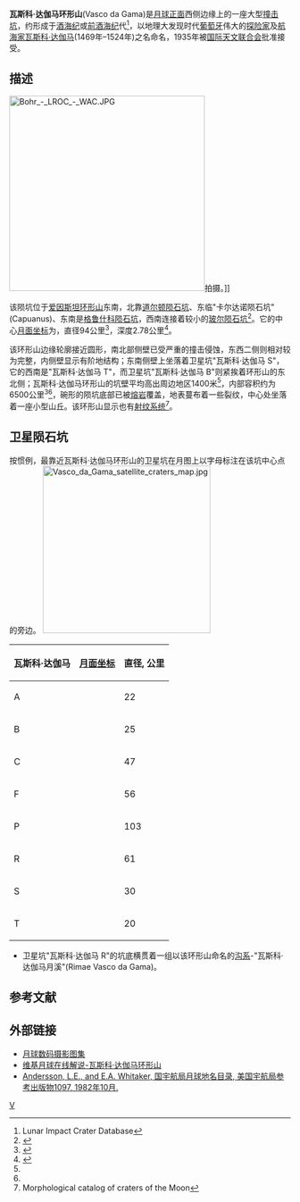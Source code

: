 {{lunar crater data|
 image=Vasco da Gama (LRO).png|260px|
 caption=[[月球勘测轨道飞行器|月球勘测轨道飞行器]]拍摄的图像|
 latitude=13.78|
 N_or_S=N|
 longitude=83.94|
 E_or_W=W|
 diameter=94公里|
 depth=2.78公里|
 colong=85|
 eponym=[[瓦斯科·达伽马|瓦斯科·达伽马]]}}
'''瓦斯科·达伽马环形山'''(Vasco da Gama)是[[月球正面|月球正面]]西侧边缘上的一座大型[[撞击坑|撞击坑]]，约形成于[[酒海纪|酒海纪]]或[[前酒海纪|前酒海纪]]代<ref name=LICD>Lunar Impact Crater Database</ref>，以地理大发现时代[[葡萄牙|葡萄牙]]伟大的[[探险家|探险家]]及[[航海家|航海家]][[瓦斯科·达伽马|瓦斯科·达伽马]](1469年–1524年)之名命名，1935年被[[国际天文联合会|国际天文联合会]]批准接受。

==描述==
[[Image:Bohr_-_LROC_-_WAC.JPG|350px]]拍摄。]]

该陨坑位于[[爱因斯坦环形山|爱因斯坦环形山]]东南，北靠[[道尔顿陨石坑|道尔顿陨石坑]]、东临"卡尔达诺陨石坑"(Capuanus)、东南是[[格鲁什科陨石坑|格鲁什科陨石坑]]，西南连接着较小的[[波尔陨石坑|玻尔陨石坑]]<ref>{{Cite web |url=http://planetarynames.wr.usgs.gov/images/Lunar/lac_55_wac.pdf |title=Crater Vasco da Gama on the map LAC-55 |accessdate=2016-06-07 |archive-date=2016-12-13 |archive-url=https://web.archive.org/web/20161213030253/https://planetarynames.wr.usgs.gov/images/Lunar/lac_55_wac.pdf |dead-url=no }}</ref>。它的中心[[月面坐标|月面坐标]]为{{Coord|13.78|N|83.94|W|globe:Moon|nogoogle=1|noosm=1}}，直径94公里<ref name="IAU">{{Cite web |url=http://planetarynames.wr.usgs.gov/Feature/6327 |title=Directory of the International Astronomical Union |accessdate=2016-06-07 |archive-date=2014-12-18 |archive-url=https://archive.today/20141218162043/http://planetarynames.wr.usgs.gov/Feature/6327 |dead-url=no }}</ref>，深度2.78公里<ref>{{Cite web |url=http://fisherka.csolutionshosting.net/astronote/plan/craterdepth/html/CraterDepthFeatureNameWestfall.html |title=John E. Westfall’s Atlas of the Lunar Terminator, Cambridge Univ. Press (2000) |accessdate=2016-06-07 |archive-date=2014-12-18 |archive-url=https://archive.today/20141218234310/http://fisherka.csolutionshosting.net/astronote/plan/craterdepth/html/CraterDepthFeatureNameWestfall.html |dead-url=yes }}</ref>。

该环形山边缘轮廓接近圆形，南北部侧壁已受严重的撞击侵蚀，东西二侧则相对较为完整，内侧壁显示有阶地结构；东南侧壁上坐落着卫星坑"瓦斯科·达伽马 S"，它的西南是"瓦斯科·达伽马 T"，而卫星坑"瓦斯科·达伽马 B"则紧挨着环形山的东北侧；瓦斯科·达伽马环形山的坑壁平均高出周边地区1400米<ref name="LICD"/>，内部容积约为6500公里<sup>3</sup><ref name="LICD"/>，碗形的陨坑底部已被[[熔岩|熔岩]]覆盖，地表蔓布着一些裂纹，中心处坐落着一座小型山丘。该环形山显示也有[[射纹系统|射纹系统]]<ref name=morph_cat>Morphological catalog of craters of the Moon</ref>。
{{clear}}

== 卫星陨石坑==
按惯例，最靠近瓦斯科·达伽马环形山的卫星坑在月图上以字母标注在该坑中心点的旁边。
[[Image:Vasco_da_Gama_satellite_craters_map.jpg|300px]]

{|class="wikitable" style="text-align:center"
|-
! 瓦斯科·达伽马
! class="unsortable" |[[月面坐标|月面坐标]]
! 直径, 公里
|-
|A
|{{Coord|12.63|N|80.07|W|globe:moon|nogoogle=1|noosm=1|name=Vasco da Gama A}}
|22
|-
|B
|{{Coord|15.72|N|83.12|W|globe:moon|nogoogle=1|noosm=1|name=Vasco da Gama B}}
|25
|-
|C
|{{Coord|11.48|N|85.07|W|globe:moon|nogoogle=1|noosm=1|name=Vasco da Gama C}}
|47
|-
|F
|{{Coord|13.86|N|80.78|W|globe:moon|nogoogle=1|noosm=1|name=Vasco da Gama F}}
|56
|-
|P
|{{Coord|12.00|N|80.34|W|globe:moon|nogoogle=1|noosm=1|name=Vasco da Gama P}}
|103
|-
|R
|{{Coord|9.91|N|83.51|W|globe:moon|nogoogle=1|noosm=1|name=Vasco da Gama R}}
|61
|-
|S
|{{Coord|12.63|N|82.94|W|globe:moon|nogoogle=1|noosm=1|name=Vasco da Gama S}}
|30
|-
|T
|{{Coord|11.87|N|83.50|W|globe:moon|nogoogle=1|noosm=1|name=Vasco da Gama T}}
|20
|}{{clear}}
* 卫星坑"瓦斯科·达伽马 R"的坑底横贯着一组以该环形山命名的[[月溪|沟系]]-"瓦斯科·达伽马月溪"(Rimae Vasco da Gama)。

==参考文献==
{{reflist}}

==外部链接==
* [http://www.lpi.usra.edu/resources/lunar_orbiter/bin/srch_nam.shtml?Vasco%20da%20Gama%7C0 月球数码摄影图集] {{Wayback|url=http://www.lpi.usra.edu/resources/lunar_orbiter/bin/srch_nam.shtml?Vasco%20da%20Gama%7C0 |date=20201127015307 }}
* [http://the-moon.wikispaces.com/Vasco+da+Gama 维基月球在线解说-瓦斯科·达伽马环形山] {{Wayback|url=http://the-moon.wikispaces.com/Vasco+da+Gama |date=20180531124602 }}
* [http://planet4589.org/astro/lunar/RP-1097.pdf Andersson, L.E., and E.A. Whitaker, 国宇航局月球地名目录, 美国宇航局参考出版物1097, 1982年10月.] {{Wayback|url=http://planet4589.org/astro/lunar/RP-1097.pdf |date=20141006125838 }}

[[Category:月球环形山|V]]
{{月球環形山 (T-Z)}}